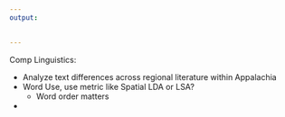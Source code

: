 ```yaml
---
output:
    

---
```


Comp Linguistics:

-   Analyze text differences across regional literature within Appalachia
-   Word Use, use metric like Spatial LDA or LSA?
    -   Word order matters
-   
